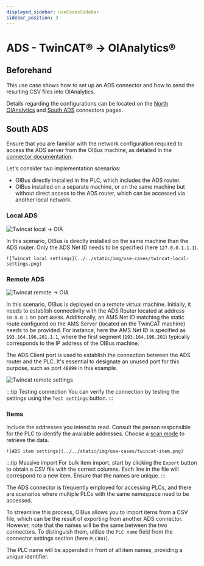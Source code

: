 ```yaml
---
displayed_sidebar: useCasesSidebar
sidebar_position: 3
---
```



# ADS - TwinCAT® → OIAnalytics®
## Beforehand
This use case shows how to set up an ADS connector and how to send the resulting CSV files into OIAnalytics.

Details regarding the configurations can be located on the [North OIAnalytics](../guide/north-connectors/oianalytics.md)
and [South ADS](../guide/south-connectors/ads.md) connectors pages.


## South ADS
Ensure that you are familiar with the network configuration required to access the ADS server from the OIBus machine, as
detailed in the [connector documentation](../guide/south-connectors/ads.md#specific-settings).

Let's consider two implementation scenarios:
- OIBus directly installed in the PLC, which includes the ADS router.
- OIBus installed on a separate machine, or on the same machine but without direct access to the ADS router,
which can be accessed via another local network.

### Local ADS
<div style={{ textAlign: 'center' }}>

  ![Twincat local -> OIA](../../static/img/use-cases/twincat-local-oia.svg)

</div>

In this scenario, OIBus is directly installed on the same machine than the ADS router. Only the ADS Net ID needs to be
specified (here `127.0.0.1.1.1`).

<div style={{ textAlign: 'center' }}>

    ![Twincat local settings](../../static/img/use-cases/twincat-local-settings.png)

</div>


### Remote ADS
<div style={{ textAlign: 'center' }}>

  ![Twincat remote -> OIA](../../static/img/use-cases/twincat-remote-oia.svg)

</div>

In this scenario, OIBus is deployed on a remote virtual machine. Initially, it needs to establish connectivity with the
ADS Router located at address `10.0.0.1` on port `48898`. Additionally, an AMS Net ID matching the static route configured
on the AMS Server (located on the TwinCAT machine) needs to be provided. For instance, here the AMS Net ID is specified
as `193.164.196.201.1.1`, where the first segment (`193.164.196.201`) typically corresponds to the IP address of the
OIBus machine.

The ADS Client port is used to establish the connection between the ADS router and the PLC. It's essential to designate
an unused port for this purpose, such as port `48899` in this example.

<div style={{ textAlign: 'center' }}>

  ![Twincat remote settings](../../static/img/use-cases/twincat-remote-settings.png)

</div>

:::tip Testing connection
You can verify the connection by testing the settings using the `Test settings` button.
:::

### Items
Include the addresses you intend to read. Consult the person responsible for the PLC to identify the available addresses.
Choose a [scan mode](../guide/engine/scan-modes.md) to retrieve the data.

<div style={{ textAlign: 'center' }}>
  <div>

    ![ADS item settings](../../static/img/use-cases/twincat-item.png)

  </div>
</div>

:::tip Massive import
For bulk item import, start by clicking the `Export` button to obtain a CSV file with the correct columns. Each line in
the file will correspond to a new item. Ensure that the names are unique.
:::

The ADS connector is frequently employed for accessing PLCs, and there are scenarios where multiple PLCs with the same
namespace need to be accessed.

To streamline this process, OIBus allows you to import items from a CSV file, which can be the result of exporting from
another ADS connector. However, note that the names will be the same between the two connectors. To distinguish them,
utilize the `PLC name` field from the connector settings section (here `PLC001`).

The PLC name will be appended in front of all item names, providing a unique identifier.


<NorthOIAnalytics></NorthOIAnalytics>